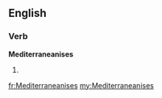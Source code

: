 ==English==

===Verb===
'''Mediterraneanises'''

# {{en-third-person singular of|Mediterraneanise}}

[[fr:Mediterraneanises]]
[[my:Mediterraneanises]]